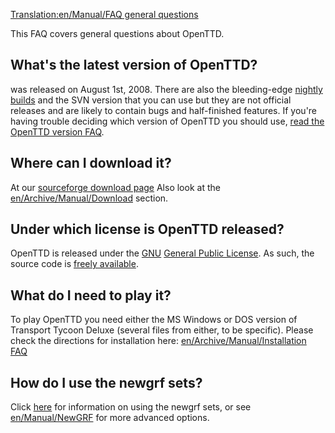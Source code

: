 [[Translation:en/Manual/FAQ general questions]]


This FAQ covers general questions about OpenTTD.

==What's the latest version of OpenTTD?==
{{en/Version}} was released on August 1st, 2008.  There are also the bleeding-edge [[en/Archive/Community/Nightly build|nightly builds]] and the SVN version that you can use but they are not official releases and are likely to contain bugs and half-finished features. If you're having trouble deciding which version of OpenTTD you should use, [[en/Archive/Community/FAQ OpenTTD versions|read the OpenTTD version FAQ]].

==Where can I download it?==
At our [http://sourceforge.net/project/showfiles.php?group_id=103924&package_id=111717 sourceforge download page] Also look at the [[en/Archive/Manual/Download]] section.
==Under which license is OpenTTD released?==
OpenTTD is released under the [http://www.gnu.org/ GNU] [http://www.gnu.org/copyleft/gpl.html General Public License].  As such, the source code is [[en/Development/FAQ development#how-can-i-obtain-the-source-code|freely available]].

==What do I need to play it?==
To play OpenTTD you need either the MS Windows or DOS version of Transport Tycoon Deluxe (several files from either, to be specific). Please check the directions for installation here: [[en/Archive/Manual/Installation FAQ]]

==How do I use the newgrf sets?==
Click [[en/Archive/Community/NewGRF FAQ|here]] for information on using the newgrf sets, or see [[en/Manual/NewGRF]] for more advanced options.
